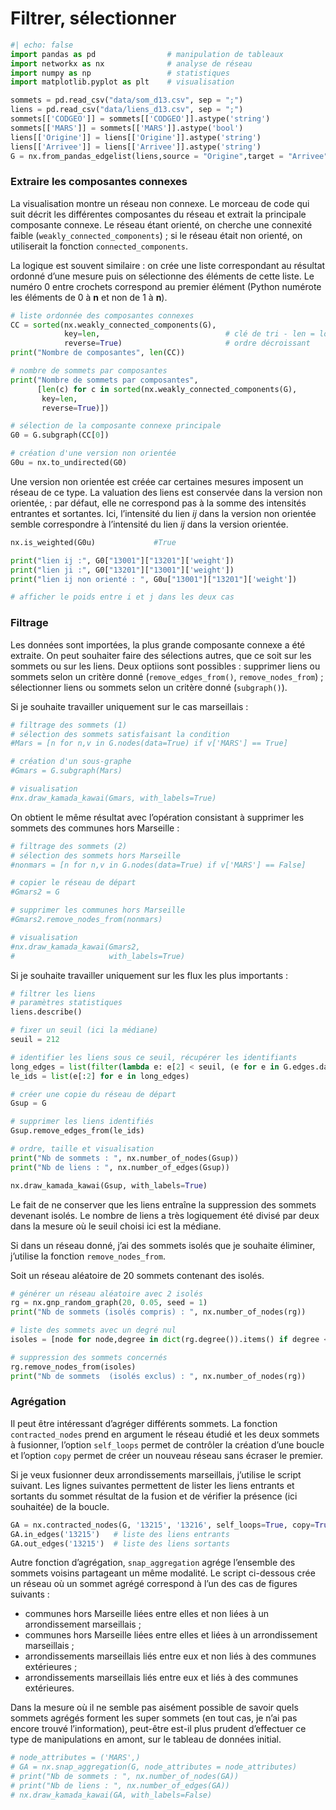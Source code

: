 # Filtrer, sélectionner

```python
#| echo: false
import pandas as pd                # manipulation de tableaux
import networkx as nx              # analyse de réseau
import numpy as np                 # statistiques
import matplotlib.pyplot as plt    # visualisation

sommets = pd.read_csv("data/som_d13.csv", sep = ";")
liens = pd.read_csv("data/liens_d13.csv", sep = ";")
sommets[['CODGEO']] = sommets[['CODGEO']].astype('string')
sommets[['MARS']] = sommets[['MARS']].astype('bool')
liens[['Origine']] = liens[['Origine']].astype('string')
liens[['Arrivee']] = liens[['Arrivee']].astype('string')
G = nx.from_pandas_edgelist(liens,source = "Origine",target = "Arrivee", edge_attr="weight",create_using=nx.DiGraph()) 

```



### Extraire les composantes connexes

La visualisation montre un réseau non connexe. Le morceau de code qui suit décrit les différentes composantes du réseau et extrait la principale composante connexe. Le réseau étant orienté, on cherche une connexité faible (`weakly_connected_components`) ; si le réseau était non orienté, on utiliserait la fonction `connected_components`.

La logique est souvent similaire : on crée une liste correspondant au résultat ordonné d'une mesure puis on sélectionne des éléments de cette liste. Le numéro 0 entre crochets correspond au premier élément (Python numérote les éléments de 0 à **n** et non de 1 à **n**).

```python
# liste ordonnée des composantes connexes
CC = sorted(nx.weakly_connected_components(G),
            key=len,                            # clé de tri - len = longueur
            reverse=True)                       # ordre décroissant
print("Nombre de composantes", len(CC))

# nombre de sommets par composantes
print("Nombre de sommets par composantes",
      [len(c) for c in sorted(nx.weakly_connected_components(G),
       key=len,
       reverse=True)])

# sélection de la composante connexe principale
G0 = G.subgraph(CC[0])

# création d'une version non orientée
G0u = nx.to_undirected(G0)
```

Une version non orientée est créée car certaines mesures imposent un réseau de ce type. La valuation des liens est conservée dans la version non orientée, : par défaut, elle ne correspond pas à la somme des intensités entrantes et sortantes. Ici, l'intensité du lien *ij* dans la version non orientée semble correspondre à l'intensité du lien *ij* dans la version orientée.

<!-- Il est possible d'avoir des intensités négatives - ce qui n'est pas le cas ici. nx.is_negatively_weighted(G0u)  #False -->

```python
nx.is_weighted(G0u)             #True

print("lien ij :", G0["13001"]["13201"]['weight'])
print("lien ji :", G0["13201"]["13001"]['weight'])
print("lien ij non orienté : ", G0u["13001"]["13201"]['weight'])

# afficher le poids entre i et j dans les deux cas

```

### Filtrage

Les données sont importées, la plus grande composante connexe a été extraite. On peut souhaiter faire des sélections autres, que ce soit sur les sommets ou sur les liens. Deux optiions sont possibles : supprimer liens ou sommets selon un critère donné (`remove_edges_from()`, `remove_nodes_from`) ; sélectionner liens ou sommets selon un critère donné (`subgraph()`). 

Si je souhaite travailler uniquement sur le cas marseillais :

```python
# filtrage des sommets (1)
# sélection des sommets satisfaisant la condition
#Mars = [n for n,v in G.nodes(data=True) if v['MARS'] == True]  

# création d'un sous-graphe
#Gmars = G.subgraph(Mars)

# visualisation
#nx.draw_kamada_kawai(Gmars, with_labels=True)
```

On obtient le même résultat avec l'opération consistant à supprimer les sommets des communes hors Marseille :

```python
# filtrage des sommets (2)
# sélection des sommets hors Marseille
#nonmars = [n for n,v in G.nodes(data=True) if v['MARS'] == False] 

# copier le réseau de départ
#Gmars2 = G

# supprimer les communes hors Marseille
#Gmars2.remove_nodes_from(nonmars)

# visualisation
#nx.draw_kamada_kawai(Gmars2,
#                     with_labels=True)
```

Si je souhaite travailler uniquement sur les flux les plus importants :

```python
# filtrer les liens
# paramètres statistiques
liens.describe()

# fixer un seuil (ici la médiane)
seuil = 212

# identifier les liens sous ce seuil, récupérer les identifiants
long_edges = list(filter(lambda e: e[2] < seuil, (e for e in G.edges.data('weight'))))
le_ids = list(e[:2] for e in long_edges)

# créer une copie du réseau de départ
Gsup = G

# supprimer les liens identifiés
Gsup.remove_edges_from(le_ids)

# ordre, taille et visualisation
print("Nb de sommets : ", nx.number_of_nodes(Gsup))
print("Nb de liens : ", nx.number_of_edges(Gsup))

nx.draw_kamada_kawai(Gsup, with_labels=True)
```

Le fait de ne conserver que les liens entraîne la suppression des sommets devenant isolés. Le nombre de liens a très logiquement été divisé par deux dans la mesure où le seuil choisi ici est la médiane.

Si dans un réseau donné, j'ai des sommets isolés que je souhaite éliminer, j'utilise la fonction `remove_nodes_from`.

Soit un réseau aléatoire de 20 sommets contenant des isolés.

```python
# générer un réseau aléatoire avec 2 isolés
rg = nx.gnp_random_graph(20, 0.05, seed = 1)
print("Nb de sommets (isolés compris) : ", nx.number_of_nodes(rg))

# liste des sommets avec un degré nul
isoles = [node for node,degree in dict(rg.degree()).items() if degree < 1]

# suppression des sommets concernés
rg.remove_nodes_from(isoles)
print("Nb de sommets  (isolés exclus) : ", nx.number_of_nodes(rg))
```

### Agrégation

Il peut être intéressant d'agréger différents sommets. La fonction `contracted_nodes` prend en argument le réseau étudié et les deux sommets à fusionner, l'option `self_loops ` permet de contrôler la création d'une boucle et l'option `copy` permet de créer un nouveau réseau sans écraser le premier.

Si je veux fusionner deux arrondissements marseillais, j'utilise le script suivant. Les lignes suivantes permettent de lister les liens entrants et sortants du sommet résultat de la fusion et de vérifier la présence (ici souhaitée) de la boucle.

```python

GA = nx.contracted_nodes(G, '13215', '13216', self_loops=True, copy=True)
GA.in_edges('13215')   # liste des liens entrants
GA.out_edges('13215')  # liste des liens sortants

```


Autre fonction d'agrégation, `snap_aggregation` agrége l'ensemble des sommets voisins partageant un même modalité. Le script ci-dessous crée un réseau où un sommet agrégé correspond à l'un des cas de figures suivants :

- communes hors Marseille liées entre elles et non liées à un arrondissement marseillais ;
- communes hors Marseille liées entre elles et liées à un arrondissement marseillais ;
- arrondissements marseillais liés entre eux et non liés à des communes extérieures ;
- arrondissements marseillais liés entre eux et liés à des communes extérieures.

Dans la mesure où il ne semble pas aisément possible de savoir quels sommets agrégés forment les super sommets (en tout cas, je n'ai pas encore trouvé l'information), peut-être est-il plus prudent d'effectuer ce type de manipulations en amont, sur le tableau de données initial.

```python
# node_attributes = ('MARS',)
# GA = nx.snap_aggregation(G, node_attributes = node_attributes)  
# print("Nb de sommets : ", nx.number_of_nodes(GA))
# print("Nb de liens : ", nx.number_of_edges(GA))
# nx.draw_kamada_kawai(GA, with_labels=False)

```